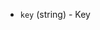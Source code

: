 <!-- Code generated from the comments of the VolcengineEcsImageTag struct in builder/ecs/volcengine_ecs_config.go; DO NOT EDIT MANUALLY -->

- `key` (string) - Key

<!-- End of code generated from the comments of the VolcengineEcsImageTag struct in builder/ecs/volcengine_ecs_config.go; -->
